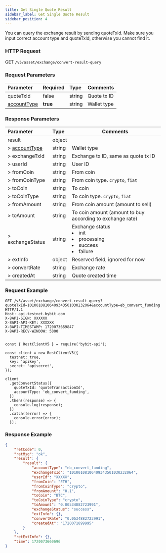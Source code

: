 ```yaml
---
title: Get Single Quote Result 
sidebar_label: Get Single Quote Result 
sidebar_position: 4
---
```

You can query the exchange result by sending quoteTxId. 
Make sure you input correct account type and quoteTxId, otherwise you cannot find it.

### HTTP Request
GET `/v5/asset/exchange/convert-result-query`

### Request Parameters
| Parameter | Required | Type | Comments|
|:----- |:-------|:-----|------ |
|quoteTxId |false |string |Quote tx ID|
|[accountType](/v5/enum#convertaccounttype) |**true** |string |Wallet type|

### Response Parameters
| Parameter | Type | Comments|
|:----- |:-----|----- |
|result |object||
|> [accountType](/v5/enum#convertaccounttype) |string|Wallet type |
|> exchangeTxId |string |Exchange tx ID, same as quote tx ID |
|> userId |string |User ID |
|> fromCoin |string|From coin|
|> fromCoinType |string|From coin type. `crypto`, `fiat`|
|> toCoin |string|To coin|
|> toCoinType |string|To coin type. `crypto`, `fiat`|
|> fromAmount |string|From coin amount (amount to sell)|
|> toAmount |string|To coin amount (amount to buy according to exchange rate)|
|> exchangeStatus |string|Exchange status <li>init</li><li>processing</li><li>success</li><li>failure</li>|
|> extInfo |object|Reserved field, ignored for now|
|> convertRate |string|Exchange rate|
|> createdAt |string|Quote created time|

### Request Example

<Tabs groupId="programming-languages">
<TabItem value="http" label="HTTP">

```http
GET /v5/asset/exchange/convert-result-query?quoteTxId=10100108106409343501030232064&accountType=eb_convert_funding HTTP/1.1
Host: api-testnet.bybit.com
X-BAPI-SIGN: XXXXXX
X-BAPI-API-KEY: XXXXXX
X-BAPI-TIMESTAMP: 1720073659847
X-BAPI-RECV-WINDOW: 5000
```

</TabItem>
<TabItem value="python" label="Python">

```python

```

</TabItem>

<TabItem value="Node" label="Node.js">

```n4js
const { RestClientV5 } = require('bybit-api');

const client = new RestClientV5({
  testnet: true,
  key: 'apikey',
  secret: 'apisecret',
});

client
  .getConvertStatus({
    quoteTxId: 'quoteTransactionId',
    accountType: 'eb_convert_funding',
  })
  .then((response) => {
    console.log(response);
  })
  .catch((error) => {
    console.error(error);
  });
```

</TabItem>
</Tabs>

### Response Example

```json
{
    "retCode": 0,
    "retMsg": "ok",
    "result": {
        "result": {
            "accountType": "eb_convert_funding",
            "exchangeTxId": "10100108106409343501030232064",
            "userId": "XXXXX",
            "fromCoin": "ETH",
            "fromCoinType": "crypto",
            "fromAmount": "0.1",
            "toCoin": "BTC",
            "toCoinType": "crypto",
            "toAmount": "0.00534882723991",
            "exchangeStatus": "success",
            "extInfo": {},
            "convertRate": "0.0534882723991",
            "createdAt": "1720071899995"
        }
    },
    "retExtInfo": {},
    "time": 1720073660696
}
```